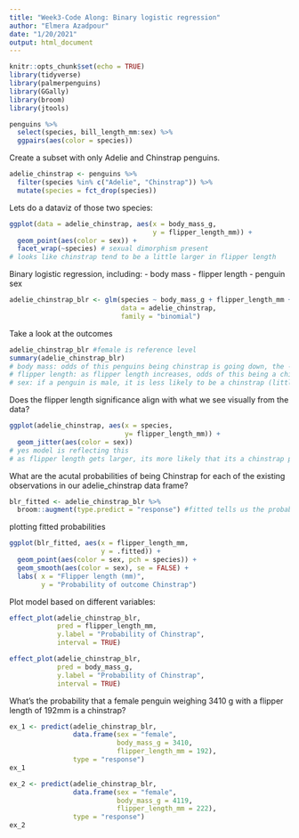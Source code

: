 ```yaml
---
title: "Week3-Code Along: Binary logistic regression"
author: "Elmera Azadpour"
date: "1/20/2021"
output: html_document
---
```


```r
knitr::opts_chunk$set(echo = TRUE)
library(tidyverse)
library(palmerpenguins)
library(GGally)
library(broom)
library(jtools)
```

```r
penguins %>% 
  select(species, bill_length_mm:sex) %>% 
  ggpairs(aes(color = species))
```

Create a subset with only Adelie and Chinstrap penguins.
```r
adelie_chinstrap <- penguins %>% 
  filter(species %in% c("Adelie", "Chinstrap")) %>% 
  mutate(species = fct_drop(species))
```

Lets do a dataviz of those two species:
```r
ggplot(data = adelie_chinstrap, aes(x = body_mass_g, 
                                    y = flipper_length_mm)) + 
  geom_point(aes(color = sex)) +
  facet_wrap(~species) # sexual dimorphism present
# looks like chinstrap tend to be a little larger in flipper length
```

Binary logistic regression, including:
- body mass 
- flipper length
- penguin sex
```r
adelie_chinstrap_blr <- glm(species ~ body_mass_g + flipper_length_mm + sex,
                            data = adelie_chinstrap, 
                            family = "binomial")
```

Take a look at the outcomes
```r
adelie_chinstrap_blr #female is reference level
summary(adelie_chinstrap_blr)
# body mass: odds of this penguins being chinstrap is going down, the - sign indicates
# flipper length: as flipper length increases, odds of this being a chinstrap penguin is increasing, + sign
# sex: if a penguin is male, it is less likely to be a chinstrap (little weird)
```

Does the flipper length significance align with what we see visually from the data?
```r
ggplot(adelie_chinstrap, aes(x = species,
                             y= flipper_length_mm)) +
  geom_jitter(aes(color = sex))
# yes model is reflecting this
# as flipper length gets larger, its more likely that its a chinstrap penguin
```

What are the acutal probabilities of being Chinstrap for each of the existing observations in our adelie_chinstrap data frame?
```r
blr_fitted <- adelie_chinstrap_blr %>% 
  broom::augment(type.predict = "response") #fitted tells us the probability that it is a chinstrap penguin
```

plotting fitted probabilities
```r
ggplot(blr_fitted, aes(x = flipper_length_mm,
                       y = .fitted)) +
  geom_point(aes(color = sex, pch = species)) +
  geom_smooth(aes(color = sex), se = FALSE) +
  labs( x = "Flipper length (mm)",
        y = "Probability of outcome Chinstrap")
```
Plot model based on different variables:
```r
effect_plot(adelie_chinstrap_blr,
            pred = flipper_length_mm,
            y.label = "Probability of Chinstrap",
            interval = TRUE)

effect_plot(adelie_chinstrap_blr,
            pred = body_mass_g,
            y.label = "Probability of Chinstrap",
            interval = TRUE)
```

What's the probability that a female penguin weighing 3410 g with a flipper length of 192mm is a chinstrap?
```r
ex_1 <- predict(adelie_chinstrap_blr,
                data.frame(sex = "female",
                           body_mass_g = 3410,
                           flipper_length_mm = 192),
                type = "response")
ex_1

ex_2 <- predict(adelie_chinstrap_blr,
                data.frame(sex = "female",
                           body_mass_g = 4119,
                           flipper_length_mm = 222),
                type = "response")
ex_2
```


